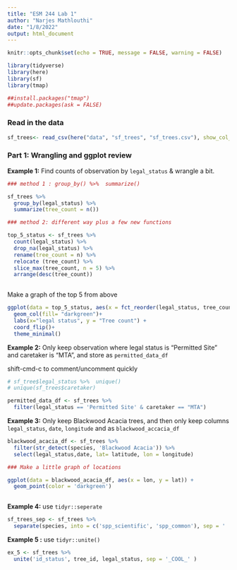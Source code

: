 ```yaml
---
title: "ESM 244 Lab 1"
author: "Narjes Mathlouthi"
date: "1/8/2022"
output: html_document
---
```


```r
knitr::opts_chunk$set(echo = TRUE, message = FALSE, warning = FALSE)

library(tidyverse)
library(here)
library(sf)
library(tmap)

##install.packages("tmap")
##update.packages(ask = FALSE)

```


### Read in the data

```r
sf_trees<- read_csv(here("data", "sf_trees", "sf_trees.csv"), show_col_types = FALSE)

```


### Part 1: Wrangling and ggplot review
**Example 1:** Find counts of observation by `legal_status` & wrangle a bit.

```r

### method 1 : group_by() %>%  summarize()

sf_trees %>% 
  group_by(legal_status) %>% 
  summarize(tree_count = n())

### method 2: different way plus a few new functions

top_5_status <- sf_trees %>% 
  count(legal_status) %>% 
  drop_na(legal_status) %>% 
  rename(tree_count = n) %>% 
  relocate (tree_count) %>% 
  slice_max(tree_count, n = 5) %>% 
  arrange(desc(tree_count))
  

```
Make a graph of the top 5 from above


```r
ggplot(data = top_5_status, aes(x = fct_reorder(legal_status, tree_count), y = tree_count)) + 
  geom_col(fill= "darkgreen")+
  labs(x="legal status", y = "Tree count") +
  coord_flip()+
  theme_minimal()
```

**Example 2:** Only keep observation where legal status is "Permitted Site" and caretaker is "MTA", and store as `permitted_data_df`

shift-cmd-c to comment/uncomment quickly 

```r
# sf_tree$legal_status %>%  unique()
# unique(sf_trees$caretaker)

permitted_data_df <- sf_trees %>% 
  filter(legal_status == 'Permitted Site' & caretaker == "MTA")
```


**Example 3:** Only keep Blackwood Acacia trees, and then only keep columns `legal_status`, `date`, `longitude` and as `blackwood_accacia_df`


```r
blackwood_acacia_df <- sf_trees %>% 
  filter(str_detect(species, 'Blackwood Acacia')) %>% 
  select(legal_status,date, lat= latitude, lon = longitude)

### Make a little graph of locations 

ggplot(data = blackwood_acacia_df, aes(x = lon, y = lat)) +
  geom_point(color = 'darkgreen')
  
```

**Example 4:** use `tidyr::seperate`

```r

sf_trees_sep <- sf_trees %>% 
  separate(species, into = c('spp_scientific', 'spp_common'), sep = ' :: ')
```

**Example 5 :** use `tidyr::unite()`

```r
ex_5 <- sf_trees %>% 
  unite('id_status', tree_id, legal_status, sep = '_COOL_' )
```





